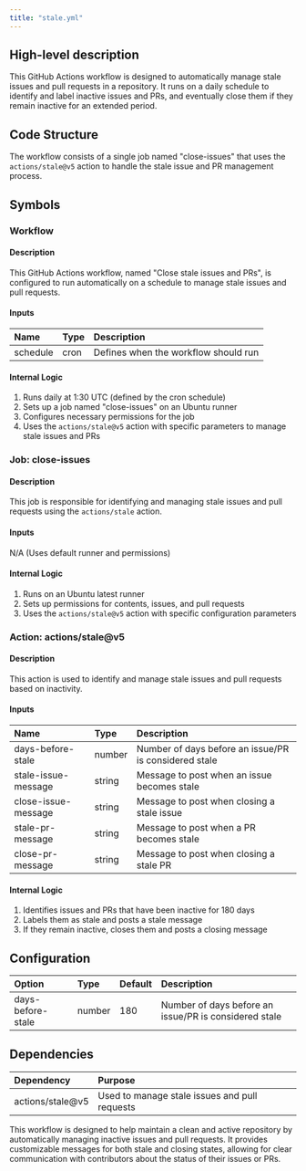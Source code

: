 ```yaml
---
title: "stale.yml"
---
```


## High-level description
This GitHub Actions workflow is designed to automatically manage stale issues and pull requests in a repository. It runs on a daily schedule to identify and label inactive issues and PRs, and eventually close them if they remain inactive for an extended period.

## Code Structure
The workflow consists of a single job named "close-issues" that uses the `actions/stale@v5` action to handle the stale issue and PR management process.

## Symbols

### Workflow
#### Description
This GitHub Actions workflow, named "Close stale issues and PRs", is configured to run automatically on a schedule to manage stale issues and pull requests.

#### Inputs
| Name | Type | Description |
|:-----|:-----|:------------|
| schedule | cron | Defines when the workflow should run |

#### Internal Logic
1. Runs daily at 1:30 UTC (defined by the cron schedule)
2. Sets up a job named "close-issues" on an Ubuntu runner
3. Configures necessary permissions for the job
4. Uses the `actions/stale@v5` action with specific parameters to manage stale issues and PRs

### Job: close-issues
#### Description
This job is responsible for identifying and managing stale issues and pull requests using the `actions/stale` action.

#### Inputs
N/A (Uses default runner and permissions)

#### Internal Logic
1. Runs on an Ubuntu latest runner
2. Sets up permissions for contents, issues, and pull requests
3. Uses the `actions/stale@v5` action with specific configuration parameters

### Action: actions/stale@v5
#### Description
This action is used to identify and manage stale issues and pull requests based on inactivity.

#### Inputs
| Name | Type | Description |
|:-----|:-----|:------------|
| days-before-stale | number | Number of days before an issue/PR is considered stale |
| stale-issue-message | string | Message to post when an issue becomes stale |
| close-issue-message | string | Message to post when closing a stale issue |
| stale-pr-message | string | Message to post when a PR becomes stale |
| close-pr-message | string | Message to post when closing a stale PR |

#### Internal Logic
1. Identifies issues and PRs that have been inactive for 180 days
2. Labels them as stale and posts a stale message
3. If they remain inactive, closes them and posts a closing message

## Configuration
| Option | Type | Default | Description |
|:-------|:-----|:--------|:------------|
| days-before-stale | number | 180 | Number of days before an issue/PR is considered stale |

## Dependencies
| Dependency | Purpose |
|:-----------|:--------|
| actions/stale@v5 | Used to manage stale issues and pull requests |

This workflow is designed to help maintain a clean and active repository by automatically managing inactive issues and pull requests. It provides customizable messages for both stale and closing states, allowing for clear communication with contributors about the status of their issues or PRs.